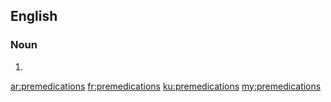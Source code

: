 ==English==

===Noun===
{{head|en|noun plural form}}

# {{plural of|premedication|lang=en}}

[[ar:premedications]]
[[fr:premedications]]
[[ku:premedications]]
[[my:premedications]]